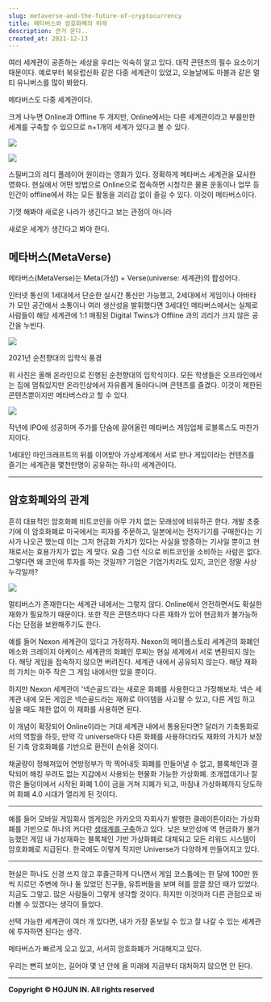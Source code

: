 ```yaml
---
slug: metaverse-and-the-future-of-cryptocurrency
title: 메타버스와 암호화폐의 미래
description: 큰거 온다..
created_at: 2021-12-13
---
```


여러 세계관이 공존하는 세상을 우리는 익숙히 알고 있다. 대작 콘텐츠의 필수 요소이기 때문이다. 예로부터 북유럽신화 같은 다중 세계관이
있었고, 오늘날에도 마블과 같은 멀티 유니버스를 많이 봐왔다.

메타버스도 다중 세계관이다.

크게 나누면 Online과 Offline 두 개지만, Online에서는 다른 세계관이라고 부를만한 세계를 구축할 수 있으므로 n+1개의
세계가 있다고 볼 수 있다.

![](http://t1.daumcdn.net/brunch/service/user/aVyy/image/hQ-wmmOuxCVWQAPoMUx9Wen-YiY)

![](http://t1.daumcdn.net/brunch/service/user/aVyy/image/G3ceFNSQFckvgbdRz4nlXkM-YlA)

스필버그의 레디 플레이어 원이라는 영화가 있다. 정확하게 메타버스 세계관을 묘사한 영화다. 현실에서 어떤 방법으로 Online으로 접속하면
시청각은 물론 운동이나 업무 등 인간이 offline에서 하는 모든 활동을 괴리감 없이 즐길 수 있다. 이것이 메타버스이다.

기껏 해봐야 새로운 나라가 생긴다고 보는 관점이 아니라

새로운 세계가 생긴다고 봐야 한다.

## 메타버스(MetaVerse)

메타버스(MetaVerse)는 Meta(가상) + Verse(universe: 세계관)의 합성어다.

인터넷 통신의 1세대에서 단순한 실시간 통신만 가능했고, 2세대에서 게임이나 아바타가 모인 공간에서 소통이나 여러 생산성을 발휘했다면
3세대인 메타버스에서는 실제로 사람들이 해당 세계관에 1:1 매핑된 Digital Twins가 Offline 과의 괴리가 크지 않은 공간을
누빈다.

![](http://t1.daumcdn.net/brunch/service/user/aVyy/image/rEGVpq6zvQlcmZbQ4K65qB1npZw)

2021년 순천향대의 입학식 풍경

위 사진은 올해 온라인으로 진행된 순천향대의 입학식이다. 모든 학생들은 오프라인에서는 집에 멈춰있지만 온라인상에서 자유롭게 돌아다니며
콘텐츠를 즐겼다. 이것이 제한된 콘텐츠뿐이지만 메타버스라고 할 수 있다.

![](http://t1.daumcdn.net/brunch/service/user/aVyy/image/90HZsT8FLz2DavRCt8ibrNbBkBs)

작년에 IPO에 성공하며 주가를 단숨에 끌어올린 메타버스 게임업체 로블록스도 마찬가지이다.

1세대인 마인크래프트의 뒤를 이어받아 가상세계에서 서로 만나 게임이라는 컨텐츠를 즐기는 세계관을 몇천만명이 공유하는 하나의 세계관이다.

---

## 암호화폐와의 관계

흔히 대표적인 암호화폐 비트코인을 아무 가치 없는 모래성에 비유하곤 한다. 개발 초중기에 이 암호화폐로 미국에서는 피자를 주문하고,
일본에서는 전자기기를 구매한다는 기사가 나오곤 했는데 이는 그저 현금화 가치가 있다는 사실을 방증하는 기사일 뿐이고 현재로서는 효용가치가
없는 게 맞다. 요즘 그런 식으로 비트코인을 소비하는 사람은 없다. 그렇다면 왜 코인에 투자를 하는 것일까? 기업은 기업가치라도 있지,
코인은 정말 사상누각일까?

![](http://t1.daumcdn.net/brunch/service/user/aVyy/image/e4NqAwVPRgI0MwTxOZ8RSxqCrnw)

멀티버스가 존재한다는 세계관 내에서는 그렇지 않다. Online에서 안전하면서도 확실한 재화가 필요하기 때문이다. 또한 작은 콘텐츠마다 다른
재화가 있어 현금화가 불가능하다는 단점을 보완해주기도 한다.

예를 들어 Nexon 세계관이 있다고 가정하자. Nexon의 메이플스토리 세계관의 화폐인 메소와 크레이지 아케이스 세계관의 화폐인 루찌는
현실 세계에서 서로 변환되지 않는다. 해당 게임을 접속하지 않으면 버려진다. 세계관 내에서 공유되지 않는다. 해당 재화의 가치는 아주 작은
그 게임 내에서만 있을 뿐이다.

하지만 Nexon 세계관이 '넥슨골드'라는 새로운 화폐를 사용한다고 가정해보자. 넥슨 세계관 내에 모든 게임은 넥슨골드라는 재화로 아이템을
사고팔 수 있고, 다른 게임 하고 싶을 때도 제한 없이 이 재화를 사용하면 된다.

이 개념이 확장되어 Online이라는 거대 세계관 내에서 통용된다면? 달러가 기축통화로서의 역할을 하듯, 만약 각 universe마다 다른
화폐를 사용하더라도 재화의 가치가 보장된 기축 암호화폐를 기반으로 환전이 손쉬울 것이다.

채굴량이 정해져있어 연방정부가 막 찍어내듯 화폐를 만들어낼 수 없고, 블록체인과 결탁되어 해킹 우려도 없는 지갑에서 사용되는 현물화 가능한
가상화폐. 조개껍데기나 잘 깎은 돌덩이에서 시작된 화폐 1.0이 금을 거쳐 지폐가 되고, 마침내 가상화폐까지 당도하여 화폐 4.0 시대가
열리게 된 것이다.

---

예를 들어 모바일 게임회사 엠게임은 카카오의 자회사가 발행한 클레이튼이라는 가상화폐를 기반으로 하나의 커다란 [생태계를 구축](https://dthumb-phinf.pstatic.net/?src="https%3A%2F%2Fimage.ajunews.com%2Fcontent%2Fimage%2F2020%2F10%2F05%2F20201005072630266935.jpg"&type=ff500_300)하고
있다. 낮은 보안성에 역 현금화가 불가능했던 게임 내 가상재화는 블록체인 기반 가상화폐로 대체되고 모든 리워드 시스템이 암호화폐로 지급된다.
한국에도 이렇게 작지만 Universe가 다양하게 만들어지고 있다.

---

현실은 하나도 신경 쓰지 않고 후줄근하게 다니면서 게임 코스튬에는 한 달에 100만 원씩 지르던 주변에 하나 둘 있었던 친구들, 유튜버들을
보며 혀를 끌끌 찼던 때가 있었다. 지금도 그렇고. 많은 사람들이 그렇게 생각할 것이다. 하지만 이것마저 다른 관점으로 바라볼 수 있겠다는
생각이 들었다.

선택 가능한 세계관이 여러 개 있다면, 내가 가장 돋보일 수 있고 잘 나갈 수 있는 세계관에 투자하면 된다는 생각.

메타버스가 빠르게 오고 있고, 서서히 암호화폐가 거대해지고 있다.

우리는 뻔히 보이는, 길어야 몇 년 안에 올 미래에 지금부터 대처하지 않으면 안 된다.

---

**Copyright © HOJUN IN. All rights reserved**
